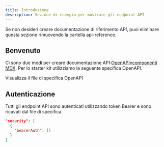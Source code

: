 ```yaml
---
title: Introduzione
description: Sezione di esempio per mostrare gli endpoint API
---
```


<Note>
  Se non desideri creare documentazione di riferimento API, puoi
  eliminare questa sezione rimuovendo la cartella api-reference.
</Note>

## Benvenuto

Ci sono due modi per creare documentazione API:[OpenAPI](https://mintlify.com/docs/api-playground/openapi/setup)e[componenti MDX](https://mintlify.com/docs/api-playground/mdx/configuration). Per lo starter kit utilizziamo la seguente specifica OpenAPI.

<Card title="Plant Store Endpoints" icon="leaf" href="https://github.com/mintlify/starter/blob/main/api-reference/openapi.json">
  Visualizza il file di specifica OpenAPI
</Card>

## Autenticazione

Tutti gli endpoint API sono autenticati utilizzando token Bearer e sono ricavati dal file di specifica.

```json
"security": [
  {
    "bearerAuth": []
  }
]
```
